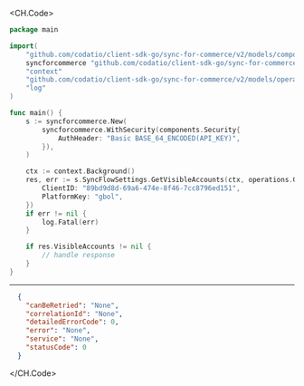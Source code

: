 
<CH.Code>
```go GetVisibleAccounts.go
package main

import(
	"github.com/codatio/client-sdk-go/sync-for-commerce/v2/models/components"
	syncforcommerce "github.com/codatio/client-sdk-go/sync-for-commerce/v2"
	"context"
	"github.com/codatio/client-sdk-go/sync-for-commerce/v2/models/operations"
	"log"
)

func main() {
    s := syncforcommerce.New(
        syncforcommerce.WithSecurity(components.Security{
            AuthHeader: "Basic BASE_64_ENCODED(API_KEY)",
        }),
    )

    ctx := context.Background()
    res, err := s.SyncFlowSettings.GetVisibleAccounts(ctx, operations.GetVisibleAccountsRequest{
        ClientID: "89bd9d8d-69a6-474e-8f46-7cc8796ed151",
        PlatformKey: "gbol",
    })
    if err != nil {
        log.Fatal(err)
    }

    if res.VisibleAccounts != nil {
        // handle response
    }
}
```
---

```json Example Response
  {
    "canBeRetried": "None",
    "correlationId": "None",
    "detailedErrorCode": 0,
    "error": "None",
    "service": "None",
    "statusCode": 0
  }
```
</CH.Code>
